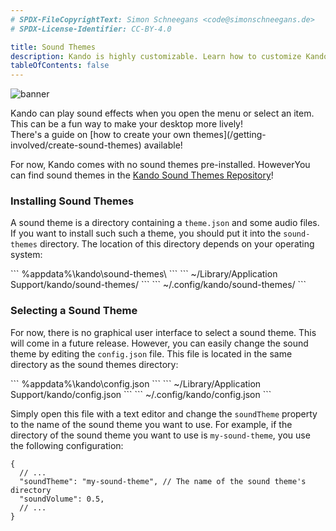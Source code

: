 ```yaml
---
# SPDX-FileCopyrightText: Simon Schneegans <code@simonschneegans.de>
# SPDX-License-Identifier: CC-BY-4.0

title: Sound Themes
description: Kando is highly customizable. Learn how to customize Kando to fit your needs.
tableOfContents: false
---
```



![banner](../../../assets/banner09.png)

<Intro>
Kando can play sound effects when you open the menu or select an item.
This can be a fun way to make your desktop more lively!
</Intro>

<Aside type="tip" title="Do you want to create your own sound themes?">
There's a guide on  [how to create your own themes](/getting-involved/create-sound-themes) available!
</Aside>

For now, Kando comes with no sound themes pre-installed.
HoweverYou can find sound themes in the [Kando Sound Themes Repository](https://github.com/kando-menu/sound-themes)!

### <Icon name="solar:cloud-download-bold-duotone" class="inline-icon" /> Installing Sound Themes

A sound theme is a directory containing a `theme.json` and some audio files.
If you want to install such such a theme, you should put it into the `sound-themes` directory.
The location of this directory depends on your operating system:

<Tabs>
  <TabItem label="Windows" icon="seti:windows">
    ```
    %appdata%\kando\sound-themes\
    ```
  </TabItem>
  <TabItem label="macOS" icon="apple">
    ```
    ~/Library/Application Support/kando/sound-themes/
    ```
  </TabItem>
  <TabItem label="Linux" icon="linux">
    ```
    ~/.config/kando/sound-themes/
    ```
  </TabItem>
</Tabs>


### <Icon name="solar:headphones-square-sound-bold-duotone" class="inline-icon" /> Selecting a Sound Theme

For now, there is no graphical user interface to select a sound theme.
This will come in a future release.
However, you can easily change the sound theme by editing the `config.json` file.
This file is located in the same directory as the sound themes directory:

<Tabs>
  <TabItem label="Windows" icon="seti:windows">
    ```
    %appdata%\kando\config.json
    ```
  </TabItem>
  <TabItem label="macOS" icon="apple">
    ```
    ~/Library/Application Support/kando/config.json
    ```
  </TabItem>
  <TabItem label="Linux" icon="linux">
    ```
    ~/.config/kando/config.json
    ```
  </TabItem>
</Tabs>

Simply open this file with a text editor and change the `soundTheme` property to the name of the sound theme you want to use.
For example, if the directory of the sound theme you want to use is `my-sound-theme`, you use the following configuration:

```json5 title="config.json" {3-4}
{
  // ...
  "soundTheme": "my-sound-theme", // The name of the sound theme's directory
  "soundVolume": 0.5,
  // ...
}
```